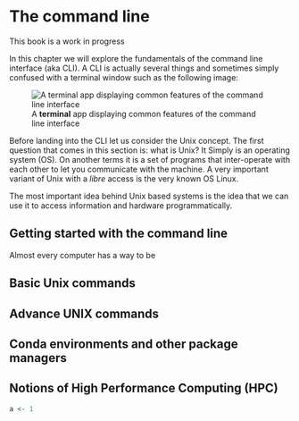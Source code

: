 # The command line

::: callout-caution
This book is a work in progress
:::

In this chapter we will explore the fundamentals of the command line interface (aka CLI). A CLI is actually several things and sometimes simply confused with a terminal window such as the following image:

![A **terminal** app displaying common features of the command line interface](imgs/terminal.png){#terminal .image fig-align="center"}

Before landing into the CLI let us consider the Unix concept. The first question that comes in this section is: what is Unix? It Simply is an operating system (OS). On another terms it is a set of programs that inter-operate with each other to let you communicate with the machine. A very important variant of Unix with a *libre* access is the very known OS Linux.

The most important idea behind Unix based systems is the idea that we can use it to access information and hardware programmatically.

## Getting started with the command line {.unnumbered}

Almost every computer has a way to be

## Basic Unix commands {.unnumbered}

## Advance UNIX commands {.unnumbered}

## Conda environments and other package managers {.unnumbered}

## Notions of High Performance Computing (HPC) {.unnumbered}

```r
a <- 1
```
